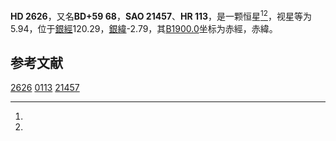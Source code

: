 {{Starbox begin
| name = HD 2626
}}
{{Starbox observe
| epoch = [[J2000.0|J2000.0]]
| constell = {{星座名待查}}<ref name=SIMBAD>{{cite web
 | url=http://simbad.u-strasbg.fr/simbad/sim-id?Ident=HR+113
 | title =Pulsating variable Star
 | publisher=Centre de Données astronomiques de Strasbourg
 | work=SIMBAD
 | accessdate=2012-07-13}}</ref><ref name=DATA>{{cite web
 | url=http://vizier.u-strasbg.fr/viz-bin/VizieR-5?-out.add=.&-source=5050&-corr=PK=HR&-out.max=9999&HR=113
 | title=VizieR Detailed Page
 | accessdate=2012-07-13
 | archive-date=2016-03-05
 | archive-url=https://web.archive.org/web/20160305223809/http://vizier.u-strasbg.fr/viz-bin/VizieR-5?-out.add=.&-source=5050&-corr=PK=HR&-out.max=9999&HR=113
 | dead-url=no
 }}</ref>
| 星官 = 
| ra = {{RA|0|30|19.9}}<ref name=SIMBAD /><ref name=DATA />
| dec = {{DEC|+59|58|38}}<ref name=SIMBAD /><ref name=DATA />
| appmag_v = 5.94<ref name=SIMBAD /><ref name=DATA />
}}
{{Starbox character
| class = B9IIIn<ref name=SIMBAD /><ref name=DATA />
| b-v = 0.01<ref name=SIMBAD /><ref name=DATA />
| u-b = -0.36<ref name=SIMBAD /><ref name=DATA />
| r-i = <ref name=SIMBAD /><ref name=DATA />
| variable = 
}}
{{Starbox astrometry
| radial_v = -0.36
| prop_mo_ra = -17
| parallax = 0.002
| p_error =
}}
{{Starbox catalog
| names =BD+59 68，[[SAO星表|SAO]] 21457，[[HD星表|HD]] 2626，[[HR星表|HR]] 113}}
{{Starbox reference |Simbad=HR+113}}
{{Starbox end}}

'''HD 2626'''，又名'''BD+59 68'''，'''SAO 21457'''、'''HR 113'''，是一颗恒星<ref name=SIMBAD /><ref name=DATA />，视星等为5.94，位于[[銀道座標系|銀經]]120.29，[[銀道座標系|銀緯]]-2.79，其[[B1900.0|B1900.0]]坐标为赤經{{RA|0|24|44.9}}，赤緯{{DEC|+59|-2.79|30}}。

== 参考文献 ==
{{reflist}}

{{star-stub}}

[[Category:HD和HDE天體|2626]]
[[Category:HR天體|0113]]
[[Category:SAO天體|21457]]